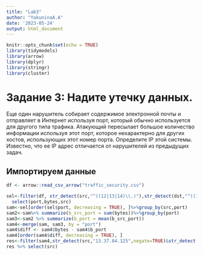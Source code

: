 ---
title: "Lab3"
author: "YakuninaA.A"
date: '2023-05-24'
output: html_document
---


```{r setup, include=FALSE}
knitr::opts_chunk$set(echo = TRUE)
library(tidymodels)
library(arrow)
library(dplyr)
library(stringr)
library(cluster)
```


# Задание 3: Надите утечку данных.
Еще один нарушитель собирает содержимое электронной почты и отправляет в Интернет используя
порт, который обычно используется для другого типа трафика. Атакующий пересылает большое количество информации используя этот порт, 
которое нехарактерно для других хостов, использующих этот номер порта.
Определите IP этой системы. Известно, что ее IP адрес отличается от нарушителей из предыдущих задач.


## Импортируем данные
```{r}
df <- arrow::read_csv_arrow("traffic_security.csv")
```


```{r}
sel<-filter(df, str_detect(src,"^((12|13|14)\\.)"),str_detect(dst,"^((12|13|14)\\.)",negate=TRUE))%>%
  select(port,bytes,src)
sam<-sel[order(sel$port, decreasing = TRUE), ]%>%group_by(src,port)
sam2<-sam%>% summarize(b_src_port = sum(bytes))%>%group_by(port)
sam3<-sam2 %>% summarize(b_port = mean(b_src_port))
sam4<-merge(sam, sam3, by = "port")
sam4$diff <- sam4$bytes - sam4$b_port
sam4[order(sam4$diff, decreasing = TRUE), ]
res<-filter(sam4,str_detect(src,"13.37.84.125",negate=TRUE)&str_detect(src,"13.48.72.30",negate=TRUE)) %>% head(1)
res %>% select(src)
```